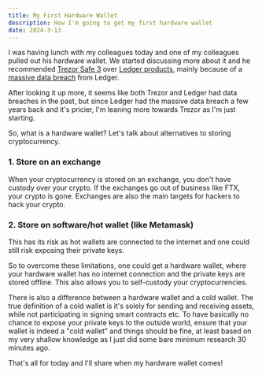 ```yaml
---
title: My First Hardware Wallet
description: How I'm going to get my first hardware wallet
date: 2024-3-13
---
```


I was having lunch with my colleagues today and one of my colleagues pulled out his hardware wallet. We started discussing more about it and he recommended [Trezor Safe 3](https://trezor.io/trezor-safe-3) over [Ledger products](https://shop.ledger.com/), mainly because of a [massive data breach](https://cointelegraph.com/news/ledger-data-leak-a-simple-mistake-exposed-270k-crypto-wallet-buyers) from Ledger.

After looking it up more, it seems like both Trezor and Ledger had data breaches in the past, but since Ledger had the massive data breach a few years back and it's pricier, I'm leaning more towards Trezor as I'm just starting. 

So, what is a hardware wallet? Let's talk about alternatives to storing cryptocurrency.

### 1. Store on an exchange
When your cryptocurrency is stored on an exchange, you don't have custody over your crypto. If the exchanges go out of business like FTX, your crypto is gone. Exchanges are also the main targets for hackers to hack your crypto.

### 2. Store on software/hot wallet (like Metamask)
This has its risk as hot wallets are connected to the internet and one could still risk exposing their private keys.

So to overcome these limitations, one could get a hardware wallet, where your hardware wallet has no internet connection and the private keys are stored offline. This also allows you to self-custody your cryptocurrencies.

There is also a difference between a hardware wallet and a cold wallet. The true definition of a cold wallet is it's solely for sending and receiving assets, while not participating in signing smart contracts etc. To have basically no chance to expose your private keys to the outside world, ensure that your wallet is indeed a "cold wallet" and things should be fine, at least based on my very shallow knowledge as I just did some bare minimum research 30 minutes ago.

That's all for today and I'll share when my hardware wallet comes!
